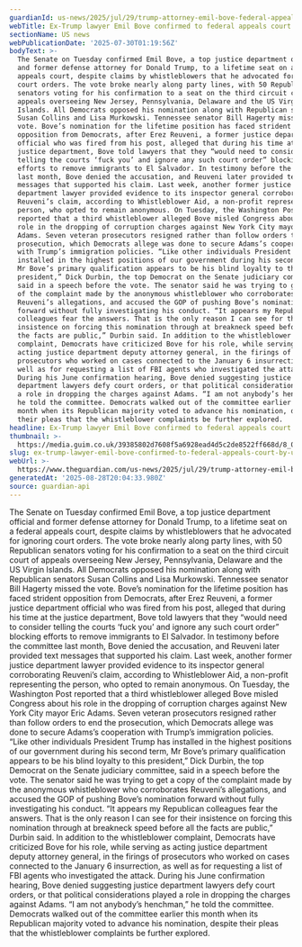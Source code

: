 ```yaml
---
guardianId: us-news/2025/jul/29/trump-attorney-emil-bove-federal-appeals-court-senate
webTitle: Ex-Trump lawyer Emil Bove confirmed to federal appeals court by US Senate
sectionName: US news
webPublicationDate: '2025-07-30T01:19:56Z'
bodyText: >-
  The Senate on Tuesday confirmed Emil Bove, a top justice department official
  and former defense attorney for Donald Trump, to a lifetime seat on a federal
  appeals court, despite claims by whistleblowers that he advocated for ignoring
  court orders. The vote broke nearly along party lines, with 50 Republican
  senators voting for his confirmation to a seat on the third circuit court of
  appeals overseeing New Jersey, Pennsylvania, Delaware and the US Virgin
  Islands. All Democrats opposed his nomination along with Republican senators
  Susan Collins and Lisa Murkowski. Tennessee senator Bill Hagerty missed the
  vote. Bove’s nomination for the lifetime position has faced strident
  opposition from Democrats, after Erez Reuveni, a former justice department
  official who was fired from his post, alleged that during his time at the
  justice department, Bove told lawyers that they “would need to consider
  telling the courts ‘fuck you’ and ignore any such court order” blocking
  efforts to remove immigrants to El Salvador. In testimony before the committee
  last month, Bove denied the accusation, and Reuveni later provided text
  messages that supported his claim. Last week, another former justice
  department lawyer provided evidence to its inspector general corroborating
  Reuveni’s claim, according to Whistleblower Aid, a non-profit representing the
  person, who opted to remain anonymous. On Tuesday, the Washington Post
  reported that a third whistleblower alleged Bove misled Congress about his
  role in the dropping of corruption charges against New York City mayor Eric
  Adams. Seven veteran prosecutors resigned rather than follow orders to end the
  prosecution, which Democrats allege was done to secure Adams’s cooperation
  with Trump’s immigration policies. “Like other individuals President Trump has
  installed in the highest positions of our government during his second term,
  Mr Bove’s primary qualification appears to be his blind loyalty to this
  president,” Dick Durbin, the top Democrat on the Senate judiciary committee,
  said in a speech before the vote. The senator said he was trying to get a copy
  of the complaint made by the anonymous whistleblower who corroborates
  Reuveni’s allegations, and accused the GOP of pushing Bove’s nomination
  forward without fully investigating his conduct. “It appears my Republican
  colleagues fear the answers. That is the only reason I can see for their
  insistence on forcing this nomination through at breakneck speed before all
  the facts are public,” Durbin said. In addition to the whistleblower
  complaint, Democrats have criticized Bove for his role, while serving as
  acting justice department deputy attorney general, in the firings of
  prosecutors who worked on cases connected to the January 6 insurrection, as
  well as for requesting a list of FBI agents who investigated the attack.
  During his June confirmation hearing, Bove denied suggesting justice
  department lawyers defy court orders, or that political considerations played
  a role in dropping the charges against Adams. “I am not anybody’s henchman,”
  he told the committee. Democrats walked out of the committee earlier this
  month when its Republican majority voted to advance his nomination, despite
  their pleas that the whistleblower complaints be further explored.
headline: Ex-Trump lawyer Emil Bove confirmed to federal appeals court by US Senate
thumbnail: >-
  https://media.guim.co.uk/39385802d7608f5a6928ead4d5c2de8522ff668d/8_0_3750_3000/500.jpg
slug: ex-trump-lawyer-emil-bove-confirmed-to-federal-appeals-court-by-us-senate
webUrl: >-
  https://www.theguardian.com/us-news/2025/jul/29/trump-attorney-emil-bove-federal-appeals-court-senate
generatedAt: '2025-08-28T20:04:33.980Z'
source: guardian-api
---
```

The Senate on Tuesday confirmed Emil Bove, a top justice department official and former defense attorney for Donald Trump, to a lifetime seat on a federal appeals court, despite claims by whistleblowers that he advocated for ignoring court orders. The vote broke nearly along party lines, with 50 Republican senators voting for his confirmation to a seat on the third circuit court of appeals overseeing New Jersey, Pennsylvania, Delaware and the US Virgin Islands. All Democrats opposed his nomination along with Republican senators Susan Collins and Lisa Murkowski. Tennessee senator Bill Hagerty missed the vote. Bove’s nomination for the lifetime position has faced strident opposition from Democrats, after Erez Reuveni, a former justice department official who was fired from his post, alleged that during his time at the justice department, Bove told lawyers that they “would need to consider telling the courts ‘fuck you’ and ignore any such court order” blocking efforts to remove immigrants to El Salvador. In testimony before the committee last month, Bove denied the accusation, and Reuveni later provided text messages that supported his claim. Last week, another former justice department lawyer provided evidence to its inspector general corroborating Reuveni’s claim, according to Whistleblower Aid, a non-profit representing the person, who opted to remain anonymous. On Tuesday, the Washington Post reported that a third whistleblower alleged Bove misled Congress about his role in the dropping of corruption charges against New York City mayor Eric Adams. Seven veteran prosecutors resigned rather than follow orders to end the prosecution, which Democrats allege was done to secure Adams’s cooperation with Trump’s immigration policies. “Like other individuals President Trump has installed in the highest positions of our government during his second term, Mr Bove’s primary qualification appears to be his blind loyalty to this president,” Dick Durbin, the top Democrat on the Senate judiciary committee, said in a speech before the vote. The senator said he was trying to get a copy of the complaint made by the anonymous whistleblower who corroborates Reuveni’s allegations, and accused the GOP of pushing Bove’s nomination forward without fully investigating his conduct. “It appears my Republican colleagues fear the answers. That is the only reason I can see for their insistence on forcing this nomination through at breakneck speed before all the facts are public,” Durbin said. In addition to the whistleblower complaint, Democrats have criticized Bove for his role, while serving as acting justice department deputy attorney general, in the firings of prosecutors who worked on cases connected to the January 6 insurrection, as well as for requesting a list of FBI agents who investigated the attack. During his June confirmation hearing, Bove denied suggesting justice department lawyers defy court orders, or that political considerations played a role in dropping the charges against Adams. “I am not anybody’s henchman,” he told the committee. Democrats walked out of the committee earlier this month when its Republican majority voted to advance his nomination, despite their pleas that the whistleblower complaints be further explored.
